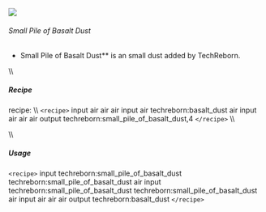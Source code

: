 ![](/mods/techreborn/small_pile_of_basalt_dust.png)

###### Small Pile of Basalt Dust

- Small Pile of Basalt Dust** is an small dust added by
        TechReborn.

\\\\

##### Recipe

<Mcitem id="minecraft:crafting_table"/> recipe: \\\\
`<recipe>` input air air air input air techreborn:basalt_dust air
input air air air output techreborn:small_pile_of_basalt_dust,4
`</recipe>` \\\\

\\\\

##### Usage

`<recipe>` input techreborn:small_pile_of_basalt_dust
techreborn:small_pile_of_basalt_dust air input
techreborn:small_pile_of_basalt_dust
techreborn:small_pile_of_basalt_dust air input air air air output
techreborn:basalt_dust `</recipe>`
